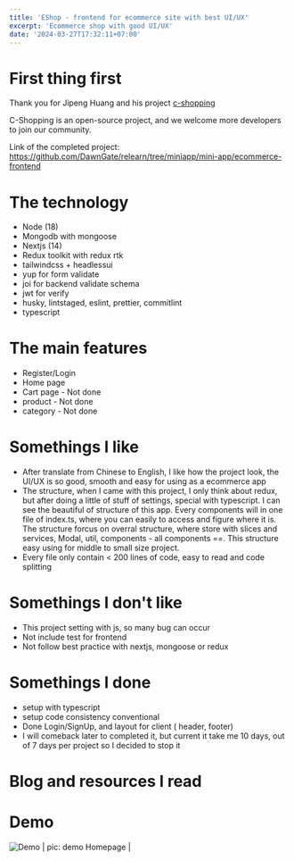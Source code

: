 ```yaml
---
title: 'EShop - frontend for ecommerce site with best UI/UX'
excerpt: 'Ecommerce shop with good UI/UX'
date: '2024-03-27T17:32:11+07:00'
---
```


# First thing first

Thank you for Jipeng Huang and his project [c-shopping](https://github.com/huanghanzhilian/c-shopping)

C-Shopping is an open-source project, and we welcome more developers to join our community.

Link of the completed project: https://github.com/DawnGate/relearn/tree/miniapp/mini-app/ecommerce-frontend

# The technology

- Node (18)
- Mongodb with mongoose
- Nextjs (14)
- Redux toolkit with redux rtk
- tailwindcss + headlessui
- yup for form validate
- joi for backend validate schema
- jwt for verify
- husky, lintstaged, eslint, prettier, commitlint
- typescript

# The main features

- Register/Login
- Home page
- Cart page - Not done
- product - Not done
- category - Not done

# Somethings I like

- After translate from Chinese to English, I like how the project look, the UI/UX is so good,
  smooth and easy for using as a ecommerce app
- The structure, when I came with this project, I only think about redux, but after doing a little of stuff
  of settings, special with typescript. I can see the beautiful of structure of this app. Every components will in one
  file of index.ts, where you can easily to access and figure where it is. The structure forcus on overral structure, where
  store with slices and services, Modal, util, components - all components ==. This structure easy using for middle to small size project.
- Every file only contain < 200 lines of code, easy to read and code splitting

# Somethings I don't like

- This project setting with js, so many bug can occur
- Not include test for frontend
- Not follow best practice with nextjs, mongoose or redux

# Somethings I done

- setup with typescript
- setup code consistency conventional
- Done Login/SignUp, and layout for client ( header, footer)
- I will comeback later to completed it, but current it take me 10 days, out of 7 days per project so I decided to stop it

# Blog and resources I read

# Demo

![Demo](/assets/images/blogs/eshop-with-lazy.png)
| pic: demo Homepage |
